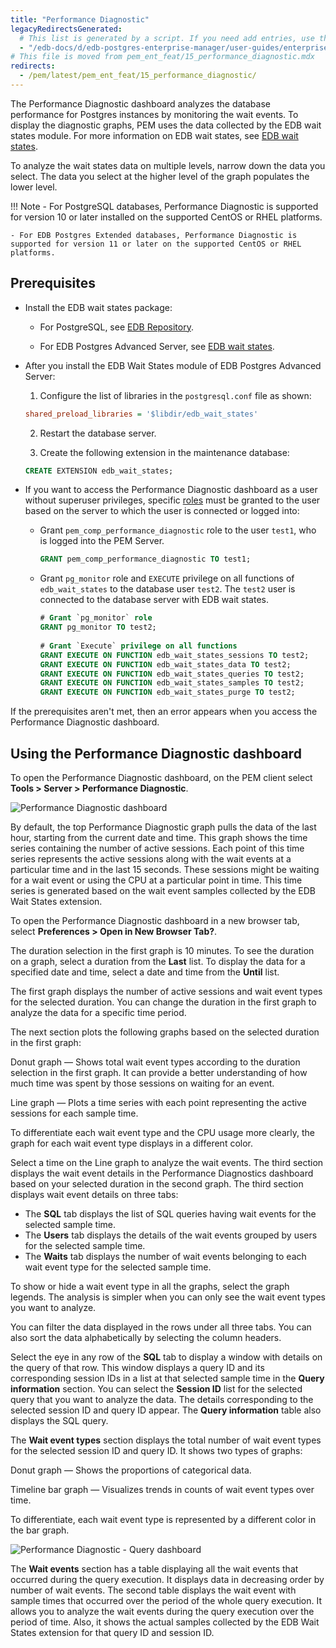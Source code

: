 ```yaml
---
title: "Performance Diagnostic"
legacyRedirectsGenerated:
  # This list is generated by a script. If you need add entries, use the `legacyRedirects` key.
  - "/edb-docs/d/edb-postgres-enterprise-manager/user-guides/enterprise-features-guide/8.0/performance_diagnostic.html"
# This file is moved from pem_ent_feat/15_performance_diagnostic.mdx
redirects:
  - /pem/latest/pem_ent_feat/15_performance_diagnostic/
---
```


The Performance Diagnostic dashboard analyzes the database performance for Postgres instances by monitoring the wait events. To display the diagnostic graphs, PEM uses the data collected by the EDB wait states module. For more information on EDB wait states, see [EDB wait states](/epas/latest/epas_guide/13_performance_analysis_and_tuning/#edb-wait-states).

To analyze the wait states data on multiple levels, narrow down the data you select. The data you select at the higher level of the graph populates the lower level.

!!! Note
    - For PostgreSQL databases, Performance Diagnostic is supported for version 10 or later installed on the supported CentOS or RHEL platforms.

    - For EDB Postgres Extended databases, Performance Diagnostic is supported for version 11 or later on the supported CentOS or RHEL platforms.


## Prerequisites

- Install the EDB wait states package:
     
    - For PostgreSQL, see [EDB Repository](https://repos.enterprisedb.com/). 
     
    - For EDB Postgres Advanced Server, see [EDB wait states](/epas/latest/epas_guide/13_performance_analysis_and_tuning/#edb-wait-states).

- After you install the EDB Wait States module of EDB Postgres Advanced Server:
   
   1. Configure the list of libraries in the `postgresql.conf` file as shown:

   ```ini
   shared_preload_libraries = '$libdir/edb_wait_states'
   ```

   2. Restart the database server. 
   
   3. Create the following extension in the maintenance database:

   ```sql
   CREATE EXTENSION edb_wait_states;
   ```

- If you want to access the Performance Diagnostic dashboard as a user without superuser privileges, specific [roles](/pem/latest/pem_online_help/01_toc_pem_getting_started/04_pem_roles/) must be granted to the user based on the server to which the user is connected or logged into:

  - Grant `pem_comp_performance_diagnostic` role to the user `test1`, who is logged into the PEM Server.

    ```sql
    GRANT pem_comp_performance_diagnostic TO test1;
    ```
    
  - Grant `pg_monitor` role and `EXECUTE` privilege on all functions of `edb_wait_states` to the database user `test2`. The `test2` user is connected to the database server with EDB wait states.

    ```sql
    # Grant `pg_monitor` role
    GRANT pg_monitor TO test2;
          
    # Grant `Execute` privilege on all functions
    GRANT EXECUTE ON FUNCTION edb_wait_states_sessions TO test2;
    GRANT EXECUTE ON FUNCTION edb_wait_states_data TO test2;
    GRANT EXECUTE ON FUNCTION edb_wait_states_queries TO test2;
    GRANT EXECUTE ON FUNCTION edb_wait_states_samples TO test2; 
    GRANT EXECUTE ON FUNCTION edb_wait_states_purge TO test2;
    ```

If the prerequisites aren't met, then an error appears when you access the Performance Diagnostic dashboard.

## Using the Performance Diagnostic dashboard

To open the Performance Diagnostic dashboard, on the PEM client select **Tools > Server > Performance Diagnostic**.

![Performance Diagnostic dashboard](../images/performance_diagnostic_intro.png)

By default, the top Performance Diagnostic graph pulls the data of the last hour, starting from the current date and time. This graph shows the time series containing the number of active sessions. Each point of this time series represents the active sessions along with the wait events at a particular time and in the last 15 seconds. These sessions might be waiting for a wait event or using the CPU at a particular point in time. This time series is generated based on the wait event samples collected by the EDB Wait States extension.

To open the Performance Diagnostic dashboard in a new browser tab, select **Preferences > Open in New Browser Tab?**.

The duration selection in the first graph is 10 minutes. To see the duration on a graph, select a duration from the **Last** list. To display the data for a specified date and time, select a date and time from the **Until** list.

The first graph displays the number of active sessions and wait event types for the selected duration. You can change the duration in the first graph to analyze the data for a specific time period.

The next section plots the following graphs based on the selected duration in the first graph:

Donut graph &mdash; Shows total wait event types according to the duration selection in the first graph. It can provide a better understanding of how much time was spent by those sessions on waiting for an event.
   
Line graph &mdash; Plots a time series with each point representing the active sessions for each sample time.

To differentiate each wait event type and the CPU usage more clearly, the graph for each wait event type displays in a different color.

Select a time on the Line graph to analyze the wait events. The third section displays the wait event details in the Performance Diagnostics dashboard based on your selected duration in the second graph. The third section displays wait event details on three tabs:

-   The **SQL** tab displays the list of SQL queries having wait events for the selected sample time.
-   The **Users** tab displays the details of the wait events grouped by users for the selected sample time.
-   The **Waits** tab displays the number of wait events belonging to each wait event type for the selected sample time.

To show or hide a wait event type in all the graphs, select the graph legends. The analysis is simpler when you can only see the wait event types you want to analyze. 

You can filter the data displayed in the rows under all three tabs. You can also sort the data alphabetically by selecting the column headers.

Select the eye in any row of the **SQL** tab to display a window with details on the query of that row. This window displays a query ID and its corresponding session IDs in a list at that selected sample time in the **Query information** section. You can select the **Session ID** list for the selected query that you want to analyze the data. The details corresponding to the selected session ID and query ID appear. The **Query information** table also displays the SQL query.

The **Wait event types** section displays the total number of wait event types for the selected session ID and query ID. It shows two types of graphs:

Donut graph &mdash; Shows the proportions of categorical data.

Timeline bar graph &mdash; Visualizes trends in counts of wait event types over time.

To differentiate, each wait event type is represented by a different color in the bar graph.

![Performance Diagnostic - Query dashboard](../images/performance_diagnostic_query_dashboard.png)

The **Wait events** section has a table displaying all the wait events that occurred during the query execution. It displays data in decreasing order by number of wait events. The second table displays the wait event with sample times that occurred over the period of the whole query execution. It allows you to analyze the wait events during the query execution over the period of time. Also, it shows the actual samples collected by the EDB Wait States extension for that query ID and session ID.
